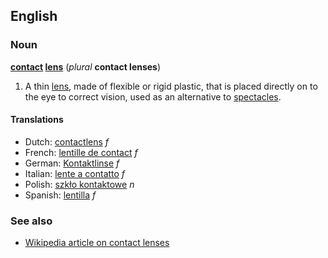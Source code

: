 ==English==
===Noun===
'''[[contact]] [[lens]]''' (''plural'' '''contact lenses''')

#A thin [[lens]], made of flexible or rigid plastic, that is placed directly on to the eye to correct vision, used as an alternative to [[spectacles]].

====Translations====
*Dutch: [[contactlens]] ''f''
*French: [[lentille de contact]] ''f''
*German: [[Kontaktlinse]] ''f''
*Italian: [[lente a contatto]] ''f''
*Polish: [[szkło kontaktowe]] ''n''
*Spanish: [[lentilla]] ''f''

===See also===
*[[w:contact lens|Wikipedia article on contact lenses]]